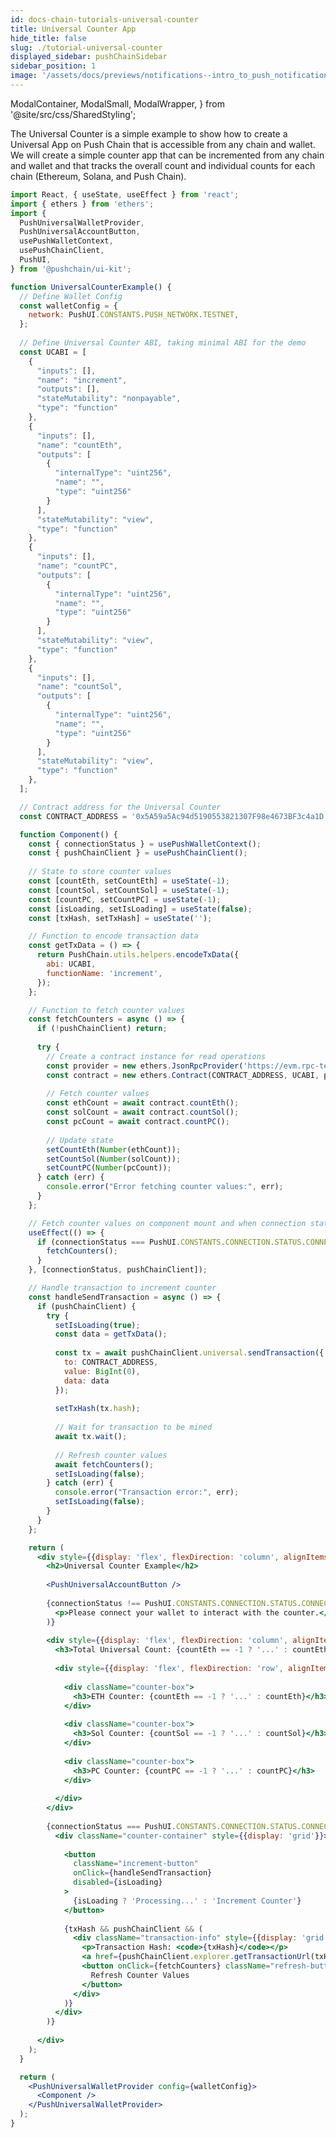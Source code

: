 ```yaml
---
id: docs-chain-tutorials-universal-counter
title: Universal Counter App
hide_title: false
slug: ./tutorial-universal-counter
displayed_sidebar: pushChainSidebar
sidebar_position: 1
image: '/assets/docs/previews/notifications--intro_to_push_notification.png'
---
```


<head>
  <title>Universal Counter | Tutorials | Push Chain Docs</title>
</head>

  ModalContainer,
  ModalSmall,
  ModalWrapper,
} from '@site/src/css/SharedStyling';

<!-- Content Start -->

The Universal Counter is a simple example to show how to create a Universal App on Push Chain that is accessible from any chain and wallet. We will create a simple counter app that can be incremented from any chain and wallet and that tracks the overall count and individual counts for each chain (Ethereum, Solana, and Push Chain).

```jsx live
import React, { useState, useEffect } from 'react';
import { ethers } from 'ethers';
import {
  PushUniversalWalletProvider,
  PushUniversalAccountButton,
  usePushWalletContext,
  usePushChainClient,
  PushUI,
} from '@pushchain/ui-kit';

function UniversalCounterExample() {
  // Define Wallet Config
  const walletConfig = {
    network: PushUI.CONSTANTS.PUSH_NETWORK.TESTNET,
  };
  
  // Define Universal Counter ABI, taking minimal ABI for the demo
  const UCABI = [
    {
      "inputs": [],
      "name": "increment",
      "outputs": [],
      "stateMutability": "nonpayable",
      "type": "function"
    },
    {
      "inputs": [],
      "name": "countEth",
      "outputs": [
        {
          "internalType": "uint256",
          "name": "",
          "type": "uint256"
        }
      ],
      "stateMutability": "view",
      "type": "function"
    },
    {
      "inputs": [],
      "name": "countPC",
      "outputs": [
        {
          "internalType": "uint256",
          "name": "",
          "type": "uint256"
        }
      ],
      "stateMutability": "view",
      "type": "function"
    },
    {
      "inputs": [],
      "name": "countSol",
      "outputs": [
        {
          "internalType": "uint256",
          "name": "",
          "type": "uint256"
        }
      ],
      "stateMutability": "view",
      "type": "function"
    },
  ];

  // Contract address for the Universal Counter
  const CONTRACT_ADDRESS = '0x5A59a5Ac94d5190553821307F98e4673BF3c4a1D';

  function Component() {
    const { connectionStatus } = usePushWalletContext();
    const { pushChainClient } = usePushChainClient();
    
    // State to store counter values
    const [countEth, setCountEth] = useState(-1);
    const [countSol, setCountSol] = useState(-1);
    const [countPC, setCountPC] = useState(-1);
    const [isLoading, setIsLoading] = useState(false);
    const [txHash, setTxHash] = useState('');

    // Function to encode transaction data
    const getTxData = () => {
      return PushChain.utils.helpers.encodeTxData({
        abi: UCABI,
        functionName: 'increment',
      });
    };

    // Function to fetch counter values
    const fetchCounters = async () => {
      if (!pushChainClient) return;
      
      try {
        // Create a contract instance for read operations
        const provider = new ethers.JsonRpcProvider('https://evm.rpc-testnet-donut-node1.push.org/');
        const contract = new ethers.Contract(CONTRACT_ADDRESS, UCABI, provider);
        
        // Fetch counter values
        const ethCount = await contract.countEth();
        const solCount = await contract.countSol();
        const pcCount = await contract.countPC();
        
        // Update state
        setCountEth(Number(ethCount));
        setCountSol(Number(solCount));
        setCountPC(Number(pcCount));
      } catch (err) {
        console.error("Error fetching counter values:", err);
      }
    };

    // Fetch counter values on component mount and when connection status changes
    useEffect(() => {
      if (connectionStatus === PushUI.CONSTANTS.CONNECTION.STATUS.CONNECTED) {
        fetchCounters();
      }
    }, [connectionStatus, pushChainClient]);

    // Handle transaction to increment counter
    const handleSendTransaction = async () => {
      if (pushChainClient) {
        try {
          setIsLoading(true);
          const data = getTxData();
          
          const tx = await pushChainClient.universal.sendTransaction({
            to: CONTRACT_ADDRESS,
            value: BigInt(0),
            data: data
          });
          
          setTxHash(tx.hash);
          
          // Wait for transaction to be mined
          await tx.wait();
          
          // Refresh counter values
          await fetchCounters();
          setIsLoading(false);
        } catch (err) {
          console.error("Transaction error:", err);
          setIsLoading(false);
        }
      }
    };

    return (
      <div style={{display: 'flex', flexDirection: 'column', alignItems: 'center', gap: '12px'}}>
        <h2>Universal Counter Example</h2>
        
        <PushUniversalAccountButton />
          
        {connectionStatus !== PushUI.CONSTANTS.CONNECTION.STATUS.CONNECTED && (
          <p>Please connect your wallet to interact with the counter.</p>
        )}
        
        <div style={{display: 'flex', flexDirection: 'column', alignItems: 'center', gap: '12px', width: '100%', flexWrap: 'nowrap'}}>
          <h3>Total Universal Count: {countEth == -1 ? '...' : countEth + countSol + countPC}</h3>
          
          <div style={{display: 'flex', flexDirection: 'row', alignItems: 'center', justifyContent: 'space-around', gap: '12px', width: '100%'}}>
          
            <div className="counter-box">
              <h3>ETH Counter: {countEth == -1 ? '...' : countEth}</h3>
            </div>
            
            <div className="counter-box">
              <h3>Sol Counter: {countSol == -1 ? '...' : countSol}</h3>
            </div>
            
            <div className="counter-box">
              <h3>PC Counter: {countPC == -1 ? '...' : countPC}</h3>
            </div>
            
          </div>
        </div>
        
        {connectionStatus === PushUI.CONSTANTS.CONNECTION.STATUS.CONNECTED && (
          <div className="counter-container" style={{display: 'grid'}}>
            
            <button 
              className="increment-button" 
              onClick={handleSendTransaction}
              disabled={isLoading}
            >
              {isLoading ? 'Processing...' : 'Increment Counter'}
            </button>
            
            {txHash && pushChainClient && (
              <div className="transaction-info" style={{display: 'grid'}}>
                <p>Transaction Hash: <code>{txHash}</code></p>
                <a href={pushChainClient.explorer.getTransactionUrl(txHash)} target="_blank">View in Explorer</a> 
                <button onClick={fetchCounters} className="refresh-button">
                  Refresh Counter Values
                </button>
              </div>
            )}
          </div>
        )}
        
      </div>
    );
  }

  return (
    <PushUniversalWalletProvider config={walletConfig}>
      <Component />
    </PushUniversalWalletProvider>
  );
}
```

